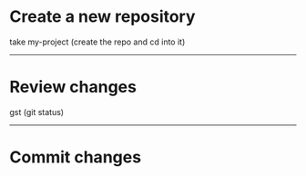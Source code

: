 <!-- deck.mdx -->

# Create a new repository

take my-project
(create the repo and cd into it)

---

# Review changes

gst (git status)

---

# Commit changes
